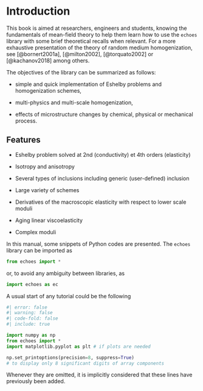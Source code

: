 # Introduction {.unnumbered #sec-intro}

This book is aimed at researchers, engineers and students, knowing the fundamentals of mean-field theory to help them learn how to use the `echoes` library with some brief theoretical recalls when relevant.
For a more exhaustive presentation of the theory of random medium homogenization, see [@bornert2001a], [@milton2002], [@torquato2002] or [@kachanov2018] among others. 

The objectives of the library can be summarized as follows:

- simple and quick implementation of Eshelby problems and homogenization schemes,

- multi-physics and multi-scale homogenization,

- effects of microstructure changes by chemical, physical or mechanical process.

::: {.callout-note icon=false} 

## Features

- Eshelby problem solved at 2nd (conductivity) et 4th orders (elasticity)

- Isotropy and anisotropy
  
- Several types of inclusions including generic (user-defined) inclusion
  
- Large variety of schemes

- Derivatives of the macroscopic elasticity with respect to lower scale moduli

- Aging linear viscoelasticity
  
- Complex moduli
:::

In this manual, some snippets of Python codes are presented. The `echoes` library can be imported as

```python
from echoes import *
```

or, to avoid any ambiguity between libraries, as

```python
import echoes as ec
```

A usual start of any tutorial could be the following

```python
#| error: false
#| warning: false
#| code-fold: false
#| include: true

import numpy as np
from echoes import *
import matplotlib.pyplot as plt # if plots are needed

np.set_printoptions(precision=8, suppress=True)
# to display only 8 significant digits of array components
```

Whenever they are omitted, it is implicitly considered that these lines have previously been added.

$\,$
